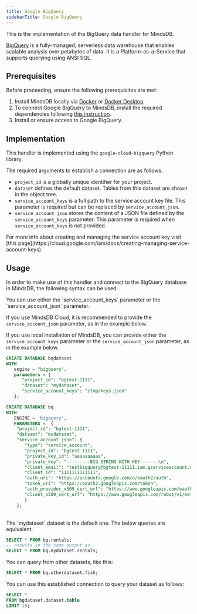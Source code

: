 ```yaml
---
title: Google BigQuery
sidebarTitle: Google BigQuery
---
```


This is the implementation of the BigQuery data handler for MindsDB.

[BigQuery](https://cloud.google.com/bigquery/) is a fully-managed, serverless data warehouse that enables scalable analysis over petabytes of data. It is a Platform-as-a-Service that supports querying using ANSI SQL.

## Prerequisites

Before proceeding, ensure the following prerequisites are met:

1. Install MindsDB locally via [Docker](/setup/self-hosted/docker) or [Docker Desktop](/setup/self-hosted/docker-desktop).
2. To connect Google BigQuery to MindsDB, install the required dependencies following [this instruction](/setup/self-hosted/docker#install-dependencies).
3. Install or ensure access to Google BigQuery.

## Implementation

This handler is implemented using the `google-cloud-bigquery` Python library.

The required arguments to establish a connection are as follows:

* `project_id` is a globally unique identifier for your project.
* `dataset` defines the default dataset. Tables from this dataset are shown in the object tree.
* `service_account_keys` is a full path to the service account key file. This parameter is required but can be replaced by `service_account_json`.
* `service_account_json` stores the content of a JSON file defined by the `service_account_keys` parameter. This parameter is required when `service_account_keys` is not provided.

<Tip>
For more info about creating and managing the service account key visit [this page](https://cloud.google.com/iam/docs/creating-managing-service-account-keys).
</Tip>

## Usage

In order to make use of this handler and connect to the BigQuery database in MindsDB, the following syntax can be used:

<Note>
You can use either the `service_account_keys` parameter or the `service_account_json` parameter.

If you use MindsDB Cloud, it is recommended to provide the `service_account_json` parameter, as in the example below.

If you use local installation of MindsDB, you can provide either the `service_account_keys` parameter or the `service_account_json` parameter, as in the example below.
</Note>

<CodeGroup>

```sql service_account_keys
CREATE DATABASE bqdataset
WITH
   engine = "bigquery",
   parameters = {
      "project_id": "bgtest-1111",
      "dataset": "mydataset",
      "service_account_keys": "/tmp/keys.json"
   };
```

```sql service_account_json
CREATE DATABASE bq
WITH
   ENGINE = 'bigquery',
   PARAMETERS =  {
    "project_id": "bgtest-1111",
    "dataset": "mydataset",
    "service_account_json": {
       "type": "service_account",
       "project_id": "bgtest-1111",
       "private_key_id": "aaaaaaaaaa",
       "private_key": "---------BIG STRING WITH KEY-------\n",
       "client_email": "testbigquery@bgtest-11111.iam.gserviceaccount.com",
       "client_id": "1111111111111",
       "auth_uri": "https://accounts.google.com/o/oauth2/auth",
       "token_uri": "https://oauth2.googleapis.com/token",
       "auth_provider_x509_cert_url": "https://www.googleapis.com/oauth2/v1/certs",
       "client_x509_cert_url": "https://www.googleapis.com/robot/v1/metadata/x509/testbigquery%40bgtest-11111.iam.gserviceaccount.com"
       }
    };
```

</CodeGroup>

<br/>

<Tip>
The `mydataset` dataset is the default one. The below queries are equivalent:

```sql
SELECT * FROM bq.rentals;
-- results in the same output as
SELECT * FROM bq.mydataset.rentals;
```

You can query from other datasets, like this:

```sql
SELECT * FROM bq.otherdataset.fish;
```
</Tip>

You can use this established connection to query your dataset as follows:

```sql
SELECT *
FROM bgdataset.dataset.table
LIMIT 10;
```

